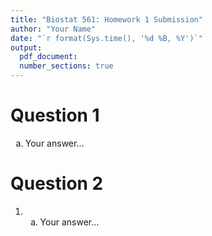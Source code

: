 ```yaml
---
title: "Biostat 561: Homework 1 Submission"
author: "Your Name"
date: "`r format(Sys.time(), '%d %B, %Y')`"
output:
  pdf_document:
  number_sections: true
---
```

  
# Question 1

(a) Your answer...

  
# Question 2

1. (a) Your answer...
